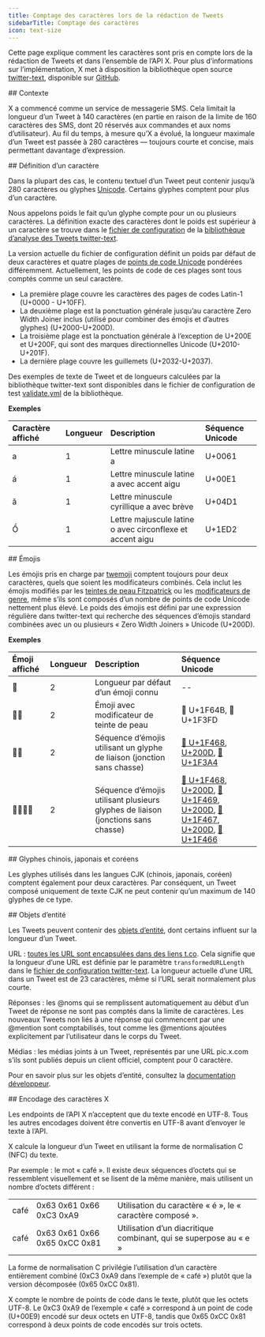 ```yaml
---
title: Comptage des caractères lors de la rédaction de Tweets
sidebarTitle: Comptage des caractères
icon: text-size
---
```


Cette page explique comment les caractères sont pris en compte lors de la rédaction de Tweets et dans l’ensemble de l’API X. Pour plus d’informations sur l’implémentation, X met à disposition la bibliothèque open source [twitter-text](http://github.com/twitter/twitter-text), disponible sur [GitHub](https://github.com/twitter).

<div id="background">
  ## Contexte
</div>

X a commencé comme un service de messagerie SMS. Cela limitait la longueur d’un Tweet à 140 caractères (en partie en raison de la limite de 160 caractères des SMS, dont 20 réservés aux commandes et aux noms d’utilisateur). Au fil du temps, à mesure qu’X a évolué, la longueur maximale d’un Tweet est passée à 280 caractères — toujours courte et concise, mais permettant davantage d’expression.

<div id="definition-of-a-character">
  ## Définition d’un caractère
</div>

Dans la plupart des cas, le contenu textuel d’un Tweet peut contenir jusqu’à 280 caractères ou glyphes [Unicode](https://unicode.org/). Certains glyphes comptent pour plus d’un caractère.

Nous appelons poids le fait qu’un glyphe compte pour un ou plusieurs caractères. La définition exacte des caractères dont le poids est supérieur à un caractère se trouve dans le [fichier de configuration](https://github.com/twitter/twitter-text/tree/master/config) de la [bibliothèque d’analyse des Tweets twitter-text](https://github.com/twitter/twitter-text).

La version actuelle du fichier de configuration définit un poids par défaut de deux caractères et quatre plages de [points de code Unicode](https://unicode.org/charts/About.html) pondérées différemment. Actuellement, les points de code de ces plages sont tous comptés comme un seul caractère.

* La première plage couvre les caractères des pages de codes Latin-1 (U+0000 - U+10FF).
* La deuxième plage est la ponctuation générale jusqu’au caractère Zero Width Joiner inclus (utilisé pour combiner des émojis et d’autres glyphes) (U+2000-U+200D).
* La troisième plage est la ponctuation générale à l’exception de U+200E et U+200F, qui sont des marques directionnelles Unicode (U+2010-U+201F).
* La dernière plage couvre les guillemets (U+2032-U+2037).

Des exemples de texte de Tweet et de longueurs calculées par la bibliothèque twitter-text sont disponibles dans le fichier de configuration de test [validate.yml](https://github.com/twitter/twitter-text/blob/master/conformance/validate.yml) de la bibliothèque.

**Exemples**

| Caractère affiché | Longueur | Description | Séquence Unicode |
|:---------------------|:--------|:-------------|:------------------|
| a | 1 | Lettre minuscule latine a | U+0061 |
| á | 1 | Lettre minuscule latine a avec accent aigu | U+00E1 |
| ӑ | 1 | Lettre minuscule cyrillique a avec brève | U+04D1 |
| Ồ | 1 | Lettre majuscule latine o avec circonflexe et accent aigu | U+1ED2 |

<div id="emojis">
  ## Émojis
</div>

Les émojis pris en charge par [twemoji](https://twemoji.x.com/) comptent toujours pour deux caractères, quels que soient les modificateurs combinés. Cela inclut les émojis modifiés par les [teintes de peau Fitzpatrick](https://emojipedia.org/modifiers/) ou les [modificateurs de genre](https://blog.emojipedia.org/unicode-and-the-emoji-gender-gap/), même s’ils sont composés d’un nombre de points de code Unicode nettement plus élevé. Le poids des émojis est défini par une expression régulière dans twitter-text qui recherche des séquences d’émojis standard combinées avec un ou plusieurs « Zero Width Joiners » Unicode (U+200D).

**Exemples**

| Émoji affiché | Longueur | Description | Séquence Unicode |
|:-----------------|:--------|:-------------|:------------------|
| 👾 | 2 | Longueur par défaut d’un émoji connu | -- |
| 🙋🏽 | 2 | Émoji avec modificateur de teinte de peau | 🙋 U+1F64B, 🏽 U+1F3FD |
| 👨‍🎤 | 2 | Séquence d’émojis utilisant un glyphe de liaison (jonction sans chasse) | [👨 U+1F468](https://emojipedia.org/emoji/%F0%9F%91%A8/), [U+200D](https://emojipedia.org/emoji/%E2%80%8D/), [🎤 U+1F3A4](https://emojipedia.org/emoji/%F0%9F%8E%A4/) |
| 👨‍👩‍👧‍👦 | 2 | Séquence d’émojis utilisant plusieurs glyphes de liaison (jonctions sans chasse) | [👨 U+1F468](https://emojipedia.org/emoji/%F0%9F%91%A8/), [U+200D](https://emojipedia.org/emoji/%E2%80%8D/), [👩 U+1F469](https://emojipedia.org/emoji/%F0%9F%91%A9/), [U+200D](https://emojipedia.org/emoji/%E2%80%8D/), [👧 U+1F467](https://emojipedia.org/emoji/%F0%9F%91%A7/), [U+200D](https://emojipedia.org/emoji/%E2%80%8D/), [👦 U+1F466](https://emojipedia.org/emoji/%F0%9F%91%A6/) |

<div id="chinese-japanese-korean-glyphs">
  ## Glyphes chinois, japonais et coréens
</div>

Les glyphes utilisés dans les langues CJK (chinois, japonais, coréen) comptent également pour deux caractères. Par conséquent, un Tweet composé uniquement de texte CJK ne peut contenir qu’un maximum de 140 glyphes de ce type.

<div id="entity-objects">
  ## Objets d’entité
</div>

Les Tweets peuvent contenir des [objets d’entité](/fr/x-api/fundamentals/data-dictionary), dont certains influent sur la longueur d’un Tweet.

URL : [toutes les URL sont encapsulées dans des liens t.co](https://developer.x.com/content/developer-twitter/en/docs/basics/tco). Cela signifie que la longueur d’une URL est définie par le paramètre `transformedURLLength` dans le [fichier de configuration twitter-text](https://github.com/twitter/twitter-text/tree/master/config). La longueur actuelle d’une URL dans un Tweet est de 23 caractères, même si l’URL serait normalement plus courte.

Réponses : les @noms qui se remplissent automatiquement au début d’un Tweet de réponse ne sont pas comptés dans la limite de caractères. Les nouveaux Tweets non liés à une réponse qui commencent par une @mention sont comptabilisés, tout comme les @mentions ajoutées explicitement par l’utilisateur dans le corps du Tweet.

Médias : les médias joints à un Tweet, représentés par une URL pic.x.com s’ils sont publiés depuis un client officiel, comptent pour 0 caractère.

Pour en savoir plus sur les objets d’entité, consultez la [documentation développeur](/fr/x-api/fundamentals/data-dictionary).

<div id="x-character-encoding">
  ## Encodage des caractères X
</div>

Les endpoints de l’API X n’acceptent que du texte encodé en UTF-8. Tous les autres encodages doivent être convertis en UTF-8 avant d’envoyer le texte à l’API.

X calcule la longueur d’un Tweet en utilisant la forme de normalisation C (NFC) du texte.

Par exemple : le mot « café ». Il existe deux séquences d’octets qui se ressemblent visuellement et se lisent de la même manière, mais utilisent un nombre d’octets différent :

|     | | |
|:-----|:---|:---|
| café | 0x63 0x61 0x66 0xC3 0xA9 | Utilisation du caractère « é », le « caractère composé ». |
| café | 0x63 0x61 0x66 0x65 0xCC 0x81 | Utilisation d’un diacritique combinant, qui se superpose au « e » |

La forme de normalisation C privilégie l’utilisation d’un caractère entièrement combiné (0xC3 0xA9 dans l’exemple de « café ») plutôt que la version décomposée (0x65 0xCC 0x81).

X compte le nombre de points de code dans le texte, plutôt que les octets UTF-8. Le 0xC3 0xA9 de l’exemple « café » correspond à un point de code (U+00E9) encodé sur deux octets en UTF-8, tandis que 0x65 0xCC 0x81 correspond à deux points de code encodés sur trois octets.